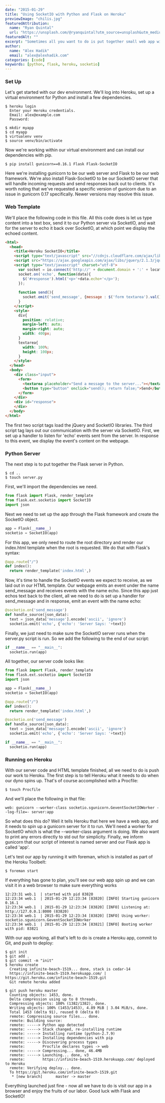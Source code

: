 ```yaml
---
date: "2015-01-29"
title: "Using SocketIO with Python and Flask on Heroku"
previewImage: "chilis.jpg"
featuredAttribution:
  name: "Ryan Quintal"
  url: "https://unsplash.com/@ryanquintal?utm_source=unsplash&utm_medium=referral&utm_content=creditCopyText"
featuredAlt: ""
excerpt: "Sometimes all you want to do is put together small web app with a Python based server. Flask is the go-to choice and it couldn't be easier to use. Launching your app on Heroku with Flask is a well documented process. But things kind of hit a wall when you want to use SocketIO for websockets. Every tutorial online is basically a chat-app with an overly complicated process of integrating Redis, and at the end of the day, doesn't lay out the basics of bare-bones websocket integration. Often times, I simply need a few event handlers - not the full schebang. This tutorial explains how to set up an extremely simple Flask webapp including basic SocketIO event handlers, and launch it to Heroku."
author:
  name: "Alex Hadik"
  email: "alex@alexhadik.com"
categories: [code]
keywords: [python, flask, heroku, socketio]
---
```


### Set Up

Let's get started with our dev environment. We'll log into Heroku, set up a virtual environment for Python and install a few dependencies.

```
$ heroku login
  Enter your Heroku credentials.
  Email: alex@example.com
  Password:

$ mkdir myapp
$ cd myapp
$ virtualenv venv
$ source venv/bin/activate
```

Now we're working within our virtual environment and can install our dependencies with pip.

`$ pip install gunicorn==0.16.1 Flask Flask-SocketIO`

Here we're installing <Link href="http://gunicorn.org/">gunicorn</Link> to be our web server and <Link href="http://flask.pocoo.org/">Flask</Link> to be our web framework. We're also install <Link href="https://flask-socketio.readthedocs.org/en/latest/">Flask-SocketIO</Link> to be our SocketIO server that will handle incoming requests and send responses back out to clients. It's worth noting that we've requested a specific version of gunicorn due to an issue in gunicorn 0.17 specifically. Newer versions may resolve this issue.

### Web Template

We'll place the following code in this file. All this code does is let us type content into a text box, send it to our Python server via SocketIO, and wait for the server to echo it back over SocketIO, at which point we display the echoed content.

```html
<html>
  <head>
    <title>Heroku SocketIO</title>
    <script type="text/javascript" src="//cdnjs.cloudflare.com/ajax/libs/socket.io/0.9.16/socket.io.min.js"></script>
    <script src="https://ajax.googleapis.com/ajax/libs/jquery/2.1.3/jquery.min.js"></script>
    <script type="text/javascript" charset="utf-8">
      var socket = io.connect('http://' + document.domain + ':' + location.port);
      socket.on('echo', function(data){
        $('#response').html('<p>'+data.echo+'</p>');
      });
      
      function send(){
        socket.emit('send_message', {message : $('form textarea').val()});
      }
    </script>
    <style>
      div{
        position: relative;
        margin-left: auto;
        margin-right: auto;
        width: 400px;
      }
      textarea{
        width: 100%;
        height: 100px;
      }
    </style>
  </head>
  <body>
    <div class="input">
      <form>
        <textarea placeholder="Send a message to the server..."></textarea>
        <button type="button" onclick="send(); return false;">Send</button>
      </form>
    </div>
    <div id="response">
    </div>
  </body>
</html>
```

The first two script tags load the jQuery and SocketIO libraries. The third script tag lays out our communication with the server via SocketIO. First, we set up a handler to listen for 'echo' events sent from the server. In response to this event, we display the event's content on the webpage.

### Python Server
The next step is to put together the Flask server in Python.

```
$ cd ..
$ touch server.py
```

First, we'll import the dependencies we need.

```python
from flask import Flask, render_template
from flask.ext.socketio import SocketIO
import json
```

Next we need to set up the app through the Flask framework and create the SocketIO object.

```python
app = Flask(__name__)
socketio = SocketIO(app)
```

For this app, we only need to route the root directory and render our index.html template when the root is requested. We do that with Flask's syntax:

```python
@app.route("/")
def index():
  return render_template('index.html',)
```

Now, it's time to handle the SocketIO events we expect to receive, as we laid out in our HTML template. Our webpage emits an event under the name send_message and receives events with the name echo. Since this app just echos text back to the client, all we need to do is set up a handler for send_message and in response, emit an event with the name echo:

```python
@socketio.on('send_message')
def handle_source(json_data):
  text = json_data['message'].encode('ascii', 'ignore')
  socketio.emit('echo', {'echo': 'Server Says: '+text})
```

Finally, we just need to make sure the SocketIO server runs when the server.py script is run. So we add the following to the end of our script:

```python
if __name__ == "__main__":
  socketio.run(app)
```

All together, our server code looks like:

```python
from flask import Flask, render_template
from flask.ext.socketio import SocketIO
import json

app = Flask(__name__)
socketio = SocketIO(app)

@app.route("/")
def index():
  return render_template('index.html',)

@socketio.on('send_message')
def handle_source(json_data):
  text = json_data['message'].encode('ascii', 'ignore')
  socketio.emit('echo', {'echo': 'Server Says: '+text})

if __name__ == "__main__":
  socketio.run(app)
```

### Running on Heroku
With our server code and HTML template finished, all we need to do is push our work to Heroku. The first step is to tell Heroku what it needs to do when our dyno spins up. That's of course accomplished with a Procfile:

`$ touch Procfile`

And we'll place the following in that file:

`web: gunicorn --worker-class socketio.sgunicorn.GeventSocketIOWorker --log-file=- server:app`

So what does this do? Well it tells Heroku that here we have a web app, and it needs to spin up a gunicorn server for it to run. We'll need a worker for SocketIO which is what the --worker-class argument is doing. We also want to print any errors directly to std out for simplicity. Finally, we inform gunicorn that our script of interest is named server and our Flask app is called 'app'.

Let's test our app by running it with foreman, which is installed as part of the Heroku Toolbelt:

`$ foreman start`

If everything has gone to plan, you'll see our web app spin up and we can visit it in a web browser to make sure everything works

```
12:23:31 web.1  | started with pid 83820
12:23:34 web.1  | 2015-01-29 12:23:34 [83820] [INFO] Starting gunicorn 0.16.1
12:23:34 web.1  | 2015-01-29 12:23:34 [83820] [INFO] Listening at: http://127.0.0.1:8000 (83820)
12:23:34 web.1  | 2015-01-29 12:23:34 [83820] [INFO] Using worker: socketio.sgunicorn.GeventSocketIOWorker
12:23:34 web.1  | 2015-01-29 12:23:34 [83821] [INFO] Booting worker with pid: 83821
```

With our app working, all that's left to do is create a Heroku app, commit to Git, and push to deploy:

```
$ git init
$ git add .
$ git commit -m "init"
$ heroku create
  Creating infinite-beach-1519... done, stack is cedar-14
  https://infinite-beach-1519.herokuapp.com/ | https://git.heroku.com/infinite-beach-1519.git
  Git remote heroku added
  
$ git push heroku master
  Counting objects: 1453, done.
  Delta compression using up to 8 threads.
  Compressing objects: 100% (1382/1382), done.
  Writing objects: 100% (1453/1453), 4.89 MiB | 3.04 MiB/s, done.
  Total 1453 (delta 91), reused 0 (delta 0)
  remote: Compressing source files... done.
  remote: Building source:
  remote: -----> Python app detected
  remote: -----> Stack changed, re-installing runtime
  remote: -----> Installing runtime (python-2.7.9)
  remote: -----> Installing dependencies with pip
  remote: -----> Discovering process types
  remote:        Procfile declares types -> web
  remote: -----> Compressing... done, 46.4MB
  remote: -----> Launching... done, v3
  remote:        https://infinite-beach-1519.herokuapp.com/ deployed to Heroku
  remote: Verifying deploy... done.
  To https://git.heroku.com/infinite-beach-1519.git
   * [new branch]      master -> master
```

Everything launched just fine - now all we have to do is visit our app in a browser and enjoy the fruits of our labor. Good luck with Flask and SocketIO!